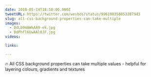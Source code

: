 ```yaml
---
date: 2018-05-14T18:50:06.000Z
tweetURL: https://twitter.com/wesbos/status/996100358853287943
slug: all-css-background-properties-can-take-multiple
images:
  - DdLb9mAWkAA9-ek.jpg
  - DdPhfl6UwAAlOJF.jpg
videos:

links:

---
```

🔥 All CSS background properties can take multiple values - helpful for layering colours, gradients and textures
